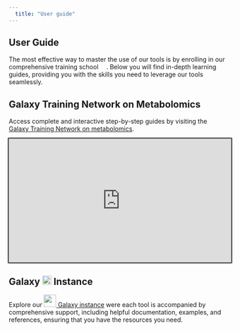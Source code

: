 ```yaml
---
  title: "User guide"
---
```


## User Guide

The most effective way to master the use of our tools is by enrolling in our comprehensive training school ![](/images/W4E_icon.svg){height=1em}. Below you will find in-depth learning guides, providing you with the skills you need to leverage our tools seamlessly.

## Galaxy Training Network on Metabolomics

Access complete and interactive step-by-step guides by visiting the [![](https://training.galaxyproject.org/training-material/assets/images/GTN-60px.png){height=1em} Galaxy Training Network on metabolomics](https://training.galaxyproject.org/training-material/topics/metabolomics/).

```{=html}
<iframe style="
  width:100%;
  height:20em;
  border-style:none;
  box-shadow:0px 0px 2px 2px"
  src="https://training.galaxyproject.org/training-material/topics/metabolomics/" title="Galaxy GTN"
></iframe>
```

## Galaxy ![](/images/W4M_icon.svg){height=1em} Instance

Explore our [![](https://galaxyproject.org/images/galaxy-logos/galaxy_project_logo_square.png){height=2em} Galaxy instance](https://workflow4metabolomics.usegalaxy.fr/) were each tool is accompanied by comprehensive support, including helpful documentation, examples, and references, ensuring that you have the resources you need.
